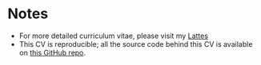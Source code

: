 # Notes

* For more detailed curriculum vitae, please visit my [Lattes](http://lattes.cnpq.br/8074214277248039)
* This CV is reproducible; all the source code behind this CV is available on [this GitHub repo](https://github.com/csthiago/cv){target="_blank"}.

